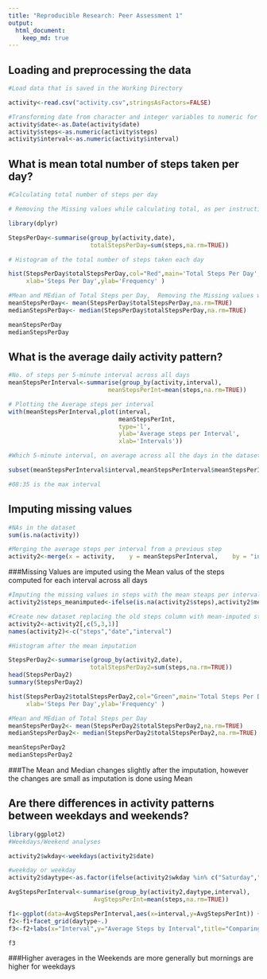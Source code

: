 ```yaml
---
title: "Reproducible Research: Peer Assessment 1"
output: 
  html_document:
    keep_md: true
---
```



## Loading and preprocessing the data

```r

#Load data that is saved in the Working Directory

activity<-read.csv("activity.csv",stringsAsFactors=FALSE)

#Transforming date from character and integer variables to numeric for ease of calculations
activity$date<-as.Date(activity$date)
activity$steps<-as.numeric(activity$steps)
activity$interval<-as.numeric(activity$interval)


```

## What is mean total number of steps taken per day?

```r

#Calculating total number of steps per day

# Removing the Missing values while calculating total, as per instructions missings to be ignored

library(dplyr)

StepsPerDay<-summarise(group_by(activity,date),
                       totalStepsPerDay=sum(steps,na.rm=TRUE))

# Histogram of the total number of steps taken each day

hist(StepsPerDay$totalStepsPerDay,col="Red",main='Total Steps Per Day',
     xlab='Steps Per Day',ylab='Frequency' )

#Mean and MEdian of Total Steps per Day,  Removing the Missing values while calculating mean/median
meanStepsPerDay<- mean(StepsPerDay$totalStepsPerDay,na.rm=TRUE)
medianStepsPerDay<- median(StepsPerDay$totalStepsPerDay,na.rm=TRUE)

meanStepsPerDay
medianStepsPerDay
```

## What is the average daily activity pattern?

```r
#No. of steps per 5-minute interval across all days
meanStepsPerInterval<-summarise(group_by(activity,interval),
                            meanStepsPerInt=mean(steps,na.rm=TRUE))

# Plotting the Average steps per interval
with(meanStepsPerInterval,plot(interval,
                               meanStepsPerInt,
                               type='l',
                               ylab='Average steps per Interval',
                               xlab='Intervals'))

#Which 5-minute interval, on average across all the days in the dataset, contains the maximum number of steps?

subset(meanStepsPerInterval$interval,meanStepsPerInterval$meanStepsPerInt==max(meanStepsPerInterval$meanStepsPerInt))

#08:35 is the max interval
```

## Imputing missing values
```r
#NAs in the dataset
sum(is.na(activity))

#Merging the average steps per interval from a previous step
activity2<-merge(x = activity,    y = meanStepsPerInterval,    by = "interval", all.x=TRUE)
```
###Missing Values are imputed using the Mean valus of the steps computed for each interval across all days
```r
#Imputing the missing values in steps with the mean steaps per interval 
activity2$steps_meanimputed<-ifelse(is.na(activity2$steps),activity2$meanStepsPerInt,activity2$steps)

#Create new dataset replacing the old steps column with mean-imputed steps column
activity2<-activity2[,c(5,3,1)]
names(activity2)<-c("steps","date","interval")

#Histogram after the mean imputation

StepsPerDay2<-summarise(group_by(activity2,date),
                       totalStepsPerDay2=sum(steps,na.rm=TRUE))
head(StepsPerDay2)
summary(StepsPerDay2)

hist(StepsPerDay2$totalStepsPerDay2,col="Green",main='Total Steps Per Day',
     xlab='Steps Per Day',ylab='Frequency' )

#Mean and MEdian of Total Steps per Day
meanStepsPerDay2<- mean(StepsPerDay2$totalStepsPerDay2,na.rm=TRUE)
medianStepsPerDay2<- median(StepsPerDay2$totalStepsPerDay2,na.rm=TRUE)

meanStepsPerDay2
medianStepsPerDay2


```
###The Mean and Median changes slightly after the imputation, however the changes are small as imputation is done using Mean

## Are there differences in activity patterns between weekdays and weekends?
```r

library(ggplot2)
#Weekdays/Weekend analyses

activity2$wkday<-weekdays(activity2$date)

#weekday or weekday
activity2$daytype<-as.factor(ifelse(activity2$wkday %in% c("Saturday","Sunday"),"weekend","weekday"))

AvgStepsPerInterval<-summarise(group_by(activity2,daytype,interval),
                        AvgStepsPerInt=mean(steps,na.rm=TRUE))

f1<-ggplot(data=AvgStepsPerInterval,aes(x=interval,y=AvgStepsPerInt)) + geom_line()
f2<-f1+facet_grid(daytype~.)
f3<-f2+labs(x="Interval",y="Average Steps by Interval",title="Comparing Average Steps per Interval by Weeday/Weekend")

f3

```
###Higher averages in the Weekends are more generally but mornings are higher for weekdays